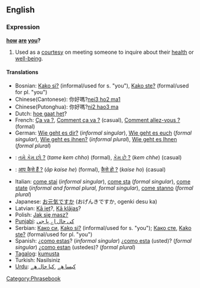 ==English==
===Expression===
'''[[how]] [[are]] [[you]]?'''

#Used as a [[courtesy]] on meeting someone to inquire about their [[health]] or [[well-being]].

====Translations====
*Bosnian: [[Kako si?]] (informal/used for s. "you"), [[Kako ste?]] (formal/used for pl. "you")
*Chinese(Cantonese): 你好嗎?[[nei3 ho2 ma1]]
*Chinese(Putonghua): 你好嗎?[[ni2 hao3 ma]]
*Dutch: [[hoe gaat het]]?
*French: [[Ça va ?]], [[Comment ça va ?]] (casual), [[Comment allez-vous ?]] (formal)
*German: [[Wie geht es dir?]] (''informal singular''), [[Wie geht es euch]] (''formal singular''), [[Wie geht es ihnen?]] (''informal plural''), [[Wie geht es Ihnen]] (''formal plural'')
*{{gu}}: [[તમે કેમ છો ?]] (''tame kem chho'') (formal), [[કેમ છે ?]] (''kem chhe'') (casual)
*{{hi}}: [[आप कैसे हैं ?]] (''āp kaise he'') (formal), [[कैसे हो ?]] (''kaise ho'') (casual)
*Italian: [[come stai]] (''informal singular''), [[come sta]] (''formal singular''), [[come state]] (''informal and formal plural, formal singular''), [[come stanno]] (''formal plural'')
*Japanese: [[お元気ですか]] (おげんきですか, ogenki desu ka)
*Latvian: [[Kā iet]]?, [[Kā klājas]]?
*Polish: [[Jak się masz?]]
*[[Punjabi]]: [[کی حال اے پا جی]]
*Serbian: [[Како си]], [[Kako si?]] (informal/used for s. "you"); [[Како сте]], [[Kako ste?]] (formal/used for pl. "you")
*Spanish: ¿[[como estas]]? (''informal singular'') ¿[[como esta]] (usted)? (''formal singular'') ¿[[como estan]] (ustedes)? (''formal plural'')
*[[Tagalog]]: [[kumusta]]
*Turkish: Nasilsiniz
*[[Urdu]]: [[کیسا هے]] ,[[کیا حال هے]]

[[Category:Phrasebook]]